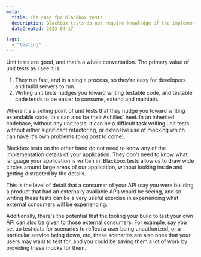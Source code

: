 ```yaml
---
meta:
  title: The case for blackbox tests 
  description: Blackbox tests do not require knowledge of the implementation details - they're a 'how the consumer sees it' style of test. 
  dateCreated: 2023-04-17

tags: 
  - "testing"
---
```


Unit tests are good, and that's a whole conversation. The primary value of unit tests as I see it is: 

1. They run fast, and in a single process, so they're easy for developers and build servers to run.
2. Writing unit tests nudges you toward writing testable code, and testable code tends to be easier to consume, extend and maintain. 

Where it's a selling point of unit tests that they nudge you toward writing extendable code, this can also be their Achilles' heel. In an inherited codebase, without any unit tests, it can be a difficult task writing unit tests without either significant refactoring, or extensive use of mocking which can have it's own problems (blog post to come). 

Blackbox tests on the other hand do not need to know any of the implementation details of your application. They don't need to know what language your application is written in! Blackbox tests allow us to draw wide circles around large areas of our application, without looking inside and getting distracted by the details. 

This is the level of detail that a consumer of your API (say you were building a product that had an externally available API) would be seeing, and so writing these tests can be a very useful exercise in experiencing what external consumers will be experiencing. 

Additionally, there's the potential that the tooling your build to test your own API can also be given to those external consumers. For example, say you set up test data for scenarios to reflect a user being unauthorized, or a particular service being down, etc, these scenarios are also ones that your users may want to test for, and you could be saving them a lot of work by providing these mocks for them. 
